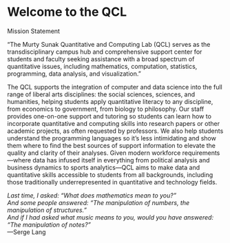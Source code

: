 # Welcome to the QCL

Mission Statement  

"The Murty Sunak Quantitative and Computing Lab (QCL) serves as the transdisciplinary campus hub and comprehensive support center for students and faculty seeking assistance with a broad spectrum of quantitative issues, including mathematics, computation, statistics, programming, data analysis, and visualization."  

The QCL supports the integration of computer and data science into the full range of liberal arts disciplines: the social sciences, sciences, and humanities, helping students apply quantitative literacy to any discipline, from economics to government, from biology to philosophy. Our staff provides one-on-one support and tutoring so students can learn how to incorporate quantitative and computing skills into research papers or other academic projects, as often requested by professors. We also help students understand the programming languages so it’s less intimidating and show them where to find the best sources of support information to elevate the quality and clarity of their analyses. Given modern workforce requirements—where data has infused itself in everything from political analysis and business dynamics to sports analytics—QCL aims to make data and quantitative skills accessible to students from all backgrounds, including those traditionally underrepresented in quantitative and technology fields.  

<em>Last time, I asked: “What does mathematics mean to you?”  
And some people answered: “The manipulation of numbers, the manipulation of structures.”  
And if I had asked what music means to you, would you have answered:  
“The manipulation of notes?”</em>  
—Serge Lang  
